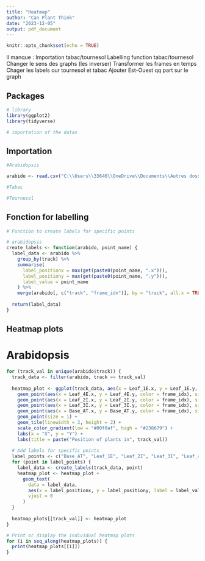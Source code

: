 ```yaml
---
title: "Heatmap"
author: "Can Plant Think"
date: "2023-12-05"
output: pdf_document
---
```


```r
knitr::opts_chunk$set(echo = TRUE)
```

Il manque :
Importation tabac/tournesol
Labelling function tabac/tournesol
Changer le sens des graphs (les inverser)
Transformer les frames en temps 
Chager les labels our tournesol et tabac
Ajouter Est-Ouest qq part sur le graph




## Packages

```r
# library
library(ggplot2)
library(tidyverse)

# importation of the datas


```

## Importation

```r

#Arabidopsis

arabido <- read.csv("C:\\Users\\33646\\OneDrive\\Documents\\Autres dossiers\\Sup Agro\\2ème année\\Recherche\\R\\Arabidopsis_thaliana_training.AVI.predictions.000_Arabidopsis_thaliana_training.analysis.csv", header = TRUE, sep = ";")

#Tabac

#Tournesol
```

## Fonction for labelling


```r

# Function to create labels for specific points

# arabidopsis
create_labels <- function(arabido, point_name) {
  label_data <- arabido %>% 
    group_by(track) %>% 
    summarise(
      label_positionx = max(get(paste0(point_name, ".x"))),
      label_positiony = max(get(paste0(point_name, ".y"))),
      label_value = point_name
    ) %>%
    merge(arabido[, c("track", "frame_idx")], by = "track", all.x = TRUE)
  
  return(label_data)
}
```


## Heatmap plots
# Arabidopsis

```r
for (track_val in unique(arabido$track)) {
  track_data <- filter(arabido, track == track_val)
  
  heatmap_plot <- ggplot(track_data, aes(x = Leaf_1E.x, y = Leaf_1E.y, color = frame_idx)) +
    geom_point(aes(x = Leaf_4E.x, y = Leaf_4E.y, color = frame_idx), size = 1) +
    geom_point(aes(x = Leaf_2I.x, y = Leaf_2I.y, color = frame_idx), size = 1) +
    geom_point(aes(x = Leaf_3I.x, y = Leaf_3I.y, color = frame_idx), size = 1) +
    geom_point(aes(x = Base_AT.x, y = Base_AT.y, color = frame_idx), size = 1) +
    geom_point(size = 1) +
    geom_tile(linewidth = 2, height = 2) +
    scale_color_gradient(low = "#00f0af", high = "#238679") +
    labs(x = "X", y = "Y") +
    labs(title = paste("Position of plants in", track_val))
  
  # Add labels for specific points
  label_points <- c("Base_AT", "Leaf_1E", "Leaf_2I", "Leaf_3I", "Leaf_4E")
  for (point in label_points) {
    label_data <- create_labels(track_data, point)
    heatmap_plot <- heatmap_plot +
      geom_text(
        data = label_data,
        aes(x = label_positionx, y = label_positiony, label = label_value),
        vjust = 0
      )
  }
  
  heatmap_plots[[track_val]] <- heatmap_plot
}

# Print or display the individual heatmap plots
for (i in seq_along(heatmap_plots)) {
  print(heatmap_plots[[i]])
}
```

